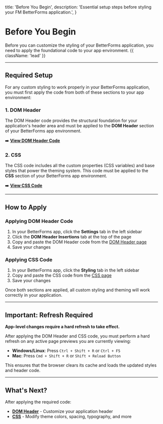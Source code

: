   title: 'Before You Begin',
  description:
    'Essential setup steps before styling your FM BetterForms application.',
}

# Before You Begin

Before you can customize the styling of your BetterForms application, you need to apply the foundational code to your app environment. {{ className: 'lead' }}

---

## Required Setup

For any custom styling to work properly in your BetterForms application, you must first apply the code from both of these sections to your app environment:

### 1. DOM Header

The DOM Header code provides the structural foundation for your application's header area and must be applied to the **DOM Header** section of your BetterForms app environment.

➡️ **[View DOM Header Code](/fmbf-styling/dom-header)**

### 2. CSS

The CSS code includes all the custom properties (CSS variables) and base styles that power the theming system. This code must be applied to the **CSS** section of your BetterForms app environment.

➡️ **[View CSS Code](/fmbf-styling/css)**

---

## How to Apply

### Applying DOM Header Code

1. In your BetterForms app, click the **Settings** tab in the left sidebar
2. Click the **DOM Header Insertions** tab at the top of the page
3. Copy and paste the DOM Header code from the [DOM Header page](/fmbf-styling/dom-header)
4. Save your changes

### Applying CSS Code

1. In your BetterForms app, click the **Styling** tab in the left sidebar
2. Copy and paste the CSS code from the [CSS page](/fmbf-styling/css)
3. Save your changes

Once both sections are applied, all custom styling and theming will work correctly in your application.

---

## Important: Refresh Required

**App-level changes require a hard refresh to take effect.**

After applying the DOM Header and CSS code, you must perform a hard refresh on any active page previews you are currently viewing:

- **Windows/Linux**: Press `Ctrl + Shift + R` or `Ctrl + F5`
- **Mac**: Press `Cmd + Shift + R` or `Shift + Reload Button`

This ensures that the browser clears its cache and loads the updated styles and header code.

---

## What's Next?

After applying the required code:

- **[DOM Header](/fmbf-styling/dom-header)** - Customize your application header
- **[CSS](/fmbf-styling/css)** - Modify theme colors, spacing, typography, and more
